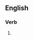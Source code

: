 ==English==

===Verb===
{{head|en|present participle}}

# {{present participle of|reorient|lang=en|nocat=1}}